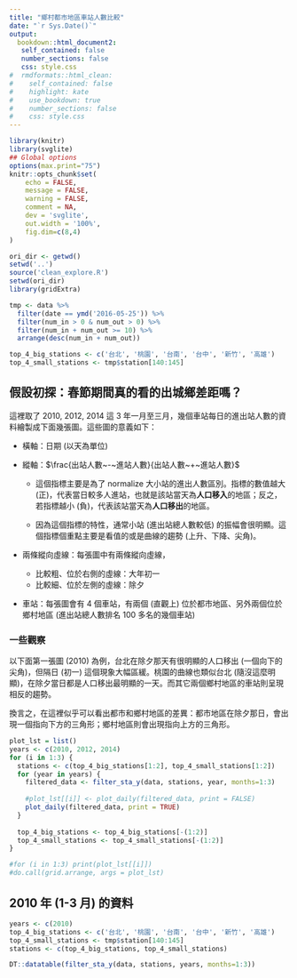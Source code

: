 ```yaml
---
title: "鄉村都市地區車站人數比較"
date: "`r Sys.Date()`"
output: 
  bookdown::html_document2:
   self_contained: false
   number_sections: false
   css: style.css
#  rmdformats::html_clean:
#    self_contained: false
#    highlight: kate
#    use_bookdown: true
#    number_sections: false
#    css: style.css
---
```



```r
library(knitr)
library(svglite)
## Global options
options(max.print="75")
knitr::opts_chunk$set(
	echo = FALSE,
	message = FALSE,
	warning = FALSE,
	comment = NA,
	dev = 'svglite',
	out.width = '100%',
	fig.dim=c(8,4)
)
```


```r
ori_dir <- getwd()
setwd('..')
source('clean_explore.R')
setwd(ori_dir)
library(gridExtra)
```


```r
tmp <- data %>% 
  filter(date == ymd('2016-05-25')) %>% 
  filter(num_in > 0 & num_out > 0) %>%
  filter(num_in + num_out >= 10) %>%
  arrange(desc(num_in + num_out))

top_4_big_stations <- c('台北', '桃園', '台南', '台中', '新竹', '高雄')
top_4_small_stations <- tmp$station[140:145]
```


## 假設初探：春節期間真的看的出城鄉差距嗎？

這裡取了 2010, 2012, 2014 這 3 年一月至三月，幾個車站每日的進出站人數的資料繪製成下面幾張圖。這些圖的意義如下：

- 橫軸：日期 (以天為單位)

- 縱軸：$\frac{出站人數~-~進站人數}{出站人數~+~進站人數}$
  
  - 這個指標主要是為了 normalize 大小站的進出人數區別。指標的數值越大 (正)，代表當日較多人進站，也就是該站當天為**人口移入**的地區；反之，若指標越小 (負)，代表該站當天為**人口移出**的地區。
  
  - 因為這個指標的特性，通常小站 (進出站總人數較低) 的振幅會很明顯。這個指標個重點主要是看值的或是曲線的趨勢 (上升、下降、尖角)。

- 兩條縱向虛線：每張圖中有兩條縱向虛線，

  - 比較粗、位於右側的虛線：大年初一
  - 比較細、位於左側的虛線：除夕

- 車站：每張圖會有 4 個車站，有兩個 (直觀上) 位於都市地區、另外兩個位於鄉村地區 (進出站總人數排名 100 多名的幾個車站)

### 一些觀察

以下面第一張圖 (2010) 為例，台北在除夕那天有很明顯的人口移出 (一個向下的尖角)，但隔日 (初一) 這個現象大幅區緩。桃園的曲線也類似台北 (隨沒這麼明顯)，在除夕當日都是人口移出最明顯的一天。而其它兩個鄉村地區的車站則呈現相反的趨勢。

換言之，在這裡似乎可以看出都市和鄉村地區的差異：都市地區在除夕那日，會出現一個指向下方的三角形；鄉村地區則會出現指向上方的三角形。


```r
plot_lst = list()
years <- c(2010, 2012, 2014)
for (i in 1:3) {
  stations <- c(top_4_big_stations[1:2], top_4_small_stations[1:2])
  for (year in years) {
    filtered_data <- filter_sta_y(data, stations, year, months=1:3)
    
    #plot_lst[[i]] <- plot_daily(filtered_data, print = FALSE)
    plot_daily(filtered_data, print = TRUE)
  }
  
  top_4_big_stations <- top_4_big_stations[-(1:2)]
  top_4_small_stations <- top_4_small_stations[-(1:2)]
}
```


```r
#for (i in 1:3) print(plot_lst[[i]])
#do.call(grid.arrange, args = plot_lst)
```


## 2010 年 (1-3 月) 的資料

```r
years <- c(2010)
top_4_big_stations <- c('台北', '桃園', '台南', '台中', '新竹', '高雄')
top_4_small_stations <- tmp$station[140:145]
stations <- c(top_4_big_stations, top_4_small_stations)

DT::datatable(filter_sta_y(data, stations, years, months=1:3))
```
